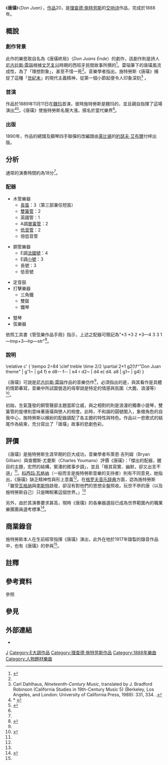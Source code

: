 {{NoteTA
|G1=Music
}}
《'''唐璜'''》（''Don Juan''），[[作品号|作品]]20，是[[理查德·施特劳斯|理查德·施特劳斯]]的[[交响诗|交响诗]]作品，完成於1888年。

== 概說 ==
=== 創作背景 ===
此作的樂思取自名為《唐璜終局》（''Don Juans Ende''）的劇作，該劇作則是詩人[[尼古拉斯·雷瑙|尼古拉斯·雷瑙]]根據[[文艺复兴|文艺复兴]]時期的西班牙民間故事所撰的{{notetag|後人發現，施特勞斯將雷瑙作品的三個不同段落複印在自己的總譜手稿上。}}<ref name=PN>{{cite web|last=Heninger|first=Barbara|title=Program notes for Redwood Symphony|url=http://www.barbwired.com/barbweb/programs/strauss_donjuan.html|accessdate=2014-03-09|archive-url=https://web.archive.org/web/20141019082109/http://www.barbwired.com/barbweb/programs/strauss_donjuan.html|archive-date=2014-10-19|deadurl=yes}}</ref>。雷瑙筆下的唐璜風流成性，為了「理想對象」，甚至不惜一死<ref name=PN/>。音樂學者{{tsl|de|Carl Dahlhaus|卡爾·達爾豪斯}}指出，施特勞斯《唐璜》捕捉了這種「[[世紀末|世紀末]]」的現代主義精神，從第一個小節起便令人印象深刻<ref>Carl Dahlhaus, ''Nineteenth-Century Music'', translated by J. Bradford Robinson (California Studies in 19th-Century Music 5) (Berkeley, Los Angeles, and London: University of California Press, 1989): 331, 334. {{ISBN|978-0-520-07644-0}}.</ref> 。

=== 首演 ===
作品於1889年11月11日在[[魏玛|魏玛]]首演，彼時施特勞斯是魏玛的{{tsl|de|Kapellmeister|宮廷樂長}}，並且親自指揮了這場演出<ref name=Grove>* {{cite encyclopedia|last1=Gilliam|first1=Bryan|last2=Youmans|first2=Charles|chapter=Richard Strauss|encyclopedia=Grove Music Online|year=2001|doi=10.1093/gmo/9781561592630.article.40117|ref=harv}} {{subscription required}}</ref><ref name=EB>{{cite work|url=https://www.britannica.com/topic/Don-Juan-tone-poem-by-Strauss|title=Don Juan, Op. 20, TONE POEM BY STRAUSS|work=[[大英百科全书|Encyclopedia Britannica]]|author=Betsy Schwarm|access-date=2020-09-12|archive-date=2019-07-07|archive-url=https://web.archive.org/web/20190707113243/https://www.britannica.com/topic/Don-Juan-tone-poem-by-Strauss|dead-url=no}}</ref>。《唐璜》使施特勞斯名聲大漲，揚名於當代樂界<ref name=Grove/>。

=== 出版 ===
1890年，作品的總譜及鋼琴四手聯彈的改編譜由[[莱比锡|莱比锡]]的[[約瑟夫·艾布爾#約瑟夫·艾布爾音樂出版社|約瑟夫·艾布爾]]付梓出版。

== 分析 ==
通常的演奏時間約為18分<ref name="PN"/>。

=== 配器 ===
{{multicol}}
* 木管樂器
** [[長笛|長笛]]：3（第三部兼任短笛）
** [[雙簧管|雙簧管]]：2
** 英國管：1
** A調[[單簧管|單簧管]]：2
** [[低音管|低音管]]：2
** 倍低音管
{{multicol-break}}
* 銅管樂器
** E調[[法國號|法國號]]：4
** E調[[小號|小號]]：3
** 長號：3
** 低音號
{{multicol-break}}
* 定音鼓
* 打擊樂器
** 三角鐵
** 雙鈸
** 鐵琴
{{multicol-break}}
* 豎琴
* 弦樂器
{{multicol-end}}

依照工具書《管弦樂作品手冊》指示，上述之配器可簡記為"*3 *3 2 *3—4 3 3 1—tmp+3—hp—str"<ref>{{Cite book|title=''ORCHESTRAL MUSIC: A Handbook.''|url=https://archive.org/details/orchestralmusic00dani|last=Daniels|first=David|publisher=Scarecrow Press, Inc.|year=1996|isbn=0-8108-3228-3|location=Lanham|pages=[https://archive.org/details/orchestralmusic00dani/page/n405 393]|edition=3rd ed.}}</ref>。

=== 說明 ===
<score vorbis="1"> \relative c' { \tempo 2=84 \clef treble \time 2/2 \partial 2*1 g2(\f^"Don Juan theme" | g'1~ | g4 f) e d8-- f-- | e4 r d2~ | d4 e( d4. a8 | g1~ | g4) } </score>

《唐璜》可說是[[尼古拉斯·雷瑙|尼古拉斯·雷瑙]]作品的音樂仿作<ref name="PN" />，必須指出的是，與其看作是具體的情節摹寫，音樂中所試圖營造的毋寧說是特定的情感與氛圍（大膽、浪漫等）<ref>{{Cite book|title=''A History of Western Music''.|author=Burkholder|publisher=W. W. Norton & Co.|year=2014|isbn=978-0-393-91829-8|location=New York & London|pages=738|edition=9th ed.|first=J. Peter|last2=Grout|first2=Donald Jay|last3=Palisca|first3=Claude V.}}</ref>。 

初始，生氣篷發的銅管聲部主題當即立威，與之相對的則是浪漫的獨奏小提琴，雙簧管的旋律則意味著唐璜與戀人的相會。此時，不和諧的圓號闖入，象徵角色的自我中心，施特勞斯以繽紛的配器調配了各主題的特性與特色。作品以一悲歌式的結尾作為結束，充分寫出了「唐璜」故事的悲劇色彩。
== 評價 ==
《唐璜》是施特勞斯生涯早期的巨大成功，音樂學者布萊恩·吉列姆（Bryan Gilliam）與查爾斯·尤曼斯（Charles Youmans）評價《唐璜》：「傑出的配器，醒目的主題，宏然的結構，緊湊的敘事步調」，並且「極其寫實、幽默，卻又出言不遜」<ref name="Grove"/>。[[科西玛·瓦格纳|科西玛·瓦格纳]]（一般而言是施特勞斯音樂的支持者）則有不同意見，她指出，《唐璜》缺乏精神性與形上意義<ref name="Grove"/>。在[[新格罗夫音乐与音乐家辞典|格罗夫音乐辞典]]方面，認為施特勞斯「雖受[[理查德·瓦格纳|瓦格纳]]與[[李斯特·费伦茨|李斯特]]啟發，卻沒有對他們的思想全盤照收。玩世不恭的唐（以及施特勞斯自己）只是睥睨著這個世界。」<ref name="Grove"/>

另外，由於其演奏要求甚高，現時《唐璜》的各樂器選段已成為世界範圍內的職業樂團團員選考標準<ref>{{cite news|url=https://www.theguardian.com/music/2014/may/29/strauss-zarathustra-don-juan-till-eulenspiegel-cbso|title=Strauss: Also Sprach Zarathustra; Don Juan; Till Eulenspiegel review – a showcase for CBSO's superb playing|work=[[衛報|The Guardian]]|date=2014-05-29|author=Andrew Clements|accessdate=2020-09-12|archive-date=2017-05-22|archive-url=https://web.archive.org/web/20170522012251/https://www.theguardian.com/music/2014/may/29/strauss-zarathustra-don-juan-till-eulenspiegel-cbso|dead-url=no}}</ref>。

== 商業錄音 ==
施特勞斯本人在生前經常指揮《唐璜》演出{{notetag|註：1947年，施特勞斯與[[BBC交響樂團|英國廣播公司交響樂團]]巡迴演出，曲目也包括《唐璜》。這是他生前最後一次指揮《唐璜》演出<ref name="Grove"/>。}}，此外在他於1917年錄製的錄音作品中，也有《唐璜》的參與<ref name=EB/>。
{{expand section}}

== 註釋 ==
{{notefoot}}

== 參考資料 ==
;參照
{{reflist}}

== 參見 ==
{{portal|古典音樂}}

== 外部連結 ==
* {{IMSLP|work=Don Juan, Op.20 (Strauss, Richard)|cname=理查德·施特劳斯《唐璜》}}

[[Category:交響詩|J]]
[[Category:E大調作品|Category:E大調作品]]
[[Category:理查德·施特劳斯作品|Category:理查德·施特劳斯作品]]
[[Category:1888年樂曲|Category:1888年樂曲]]
[[Category:人物題材樂曲|Category:人物題材樂曲]]